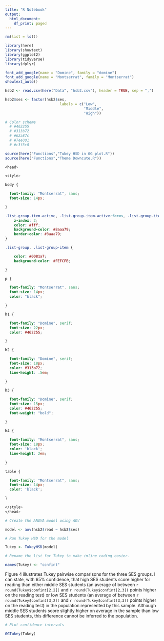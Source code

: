 ---
title: "R Notebook"
output:
  html_document:
    df_print: paged
---

<link rel="stylesheet" href="https://fonts.googleapis.com/css?family=Montserrat">
<link rel="stylesheet" href="https://fonts.googleapis.com/css?family=Domine">

```{r setup, include=FALSE}

rm(list = ls())

library(here)
library(showtext)
library(ggplot2)
library(tidyverse)
library(dplyr)

font_add_google(name = "Domine", family = "domine") 
font_add_google(name = "Montserrat", family = "Montserrat")
showtext_auto()

hsb2 <- read.csv(here("Data", "hsb2.csv"), header = TRUE, sep = ",")

hsb2$ses <- factor(hsb2$ses,
                         labels = c("Low",
                                    "Middle",
                                    "High"))

# Color scheme
  # #462255
  # #313b72
  # #62a87c
  # #7ee081
  # #c3f3c0

source(here("Functions","Tukey HSD in GG plot.R"))
source(here("Functions","Theme Downcute.R"))

```

``` {css echo=FALSE}

<head>

<style>

body {

  font-family: "Montserrat", sans; 
  font-size: 14px; 

}

.list-group-item.active, .list-group-item.active:focus, .list-group-item.active:hover {
    z-index: 2;
    color: #fff;
    background-color: #8aaa79;
    border-color: #8aaa79;
}

.list-group, .list-group-item {

    color: #0081a7;
    background-color: #FEFCFB;

}

p {

  font-family: "Montserrat", sans; 
  font-size: 14px; 
  color: "black";

}

h1 {

  font-family: "Domine", serif; 
  font-size: 22px; 
  color: #462255;

}

h2 {

  font-family: "Domine", serif; 
  font-size: 18px; 
  color: #313b72; 
  line-height: .5em; 

}

h3 {
  
  font-family: "Domine", serif; 
  font-size: 15px; 
  color: #462255; 
  font-weight: "bold"; 

}

h4 {
  
  font-family: "Montserrat", sans; 
  font-size: 18px; 
  color: 'black'; 
  line-height: 2em;
  
}

table {

  font-family: "Montserrat", sans; 
  font-size: 14px; 
  color: 'black';

}

</style>
</head>

```

``` {r Tukey, echo=FALSE}

# Create the ANOVA model using AOV

model <- aov(hsb2$read ~ hsb2$ses)

# Run Tukey HSD for the model

Tukey <- TukeyHSD(model)

# Rename the list for Tukey to make inline coding easier.

names(Tukey) <- "confint"

```

Figure 4 illustrates Tukey pairwise comparisons for the three SES groups. I can state, with 95% confidence, that high SES students score higher for reading than either middle SES students (an average of between `r round(Tukey$confint[2,2])` and `r round(Tukey$confint[2,3])` points higher on the reading test) or low SES students (an average of between `r round(Tukey$confint[3,2])` and `r round(Tukey$confint[3,3])` points higher on the reading test) in the population represented by this sample. Although middle SES students score slightly higher on average in the sample than low SES students, this difference cannot be inferred to the population.

``` {r plot, echo=FALSE, warning = FALSE}

# Plot confidence intervals

GGTukey(Tukey)

```

